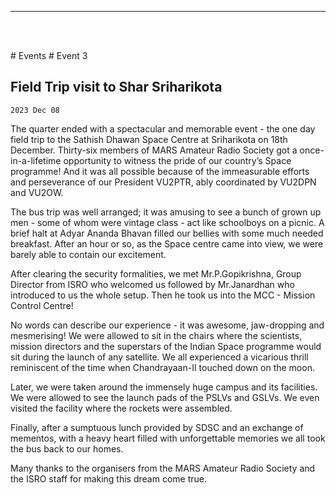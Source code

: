 
<Layout>

------------------------------------------------

<br/> <br/>

<Breadcrumbs>
    <Link underline="hover" color="inherit" to="/events">
        # Events
    </Link>
    # Event 3
</Breadcrumbs>

## Field Trip visit to Shar Sriharikota
`2023 Dec 08`

The quarter ended with a spectacular and memorable event - the one day field trip to the Sathish Dhawan Space Centre at Sriharikota on 18th December. Thirty-six members of MARS Amateur Radio Society got a once-in-a-lifetime opportunity to witness the pride of our country’s Space programme! And it was all possible because of the immeasurable efforts and perseverance of our President VU2PTR, ably coordinated by VU2DPN and VU2OW. 

The bus trip was well arranged; it was amusing to see a bunch of grown up men - some of whom were vintage class - act like schoolboys on a picnic. A brief halt at Adyar Ananda Bhavan filled our bellies with some much needed breakfast. After an hour or so, as the Space centre came into view, we were barely able to contain our excitement. 

After clearing the security formalities, we met Mr.P.Gopikrishna, Group Director from ISRO who welcomed us followed by Mr.Janardhan who introduced to us the whole setup. Then he took us into the MCC - Mission Control Centre! 

No words can describe our experience - it was awesome, jaw-dropping and mesmerising! We were allowed to sit in the chairs where the scientists, mission directors and the superstars of the Indian Space programme would sit during the launch of any satellite. We all experienced a vicarious thrill reminiscent of the time when Chandrayaan-II touched down on the moon. 

Later, we were taken around the immensely huge campus and its facilities. We were allowed to see the launch pads of the PSLVs and GSLVs. We even visited the facility where the rockets were assembled.

Finally, after a sumptuous lunch provided by SDSC and an exchange of mementos, with a heavy heart filled with unforgettable memories we all took the bus back to our homes.

Many thanks to the organisers from the MARS Amateur Radio Society and the ISRO staff for making this dream come true.


<PhotoGallery event="event003"/>

</Layout>

